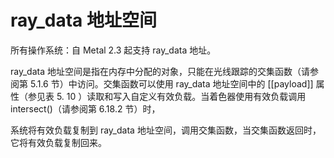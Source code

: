 # ray_data 地址空间

<OrigninalPDF title="4.6 ray_data Address Space" />

所有操作系统：自 Metal 2.3 起支持 ray_data 地址。

ray_data 地址空间是指在内存中分配的对象，只能在光线跟踪的交集函数（请参阅第 5.1.6 节）中访问。交集函数可以使用 ray_data 地址空间中的 [[payload]] 属性（参见表 5. 10 ）读取和写入自定义有效负载。当着色器使用有效负载调用 intersect()（请参阅第 6.18.2 节）时，

系统将有效负载复制到 ray_data 地址空间，调用交集函数，当交集函数返回时，它将有效负载复制回来。
